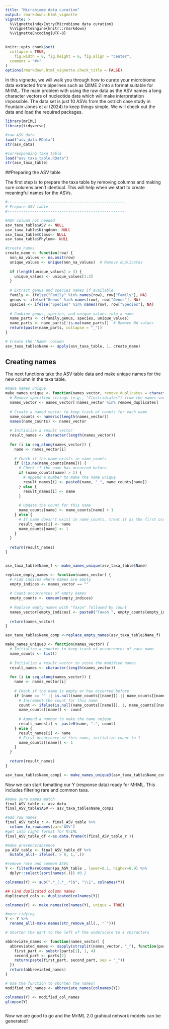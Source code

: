 ```yaml
---
title: "Microbiome data curation"
output: rmarkdown::html_vignette
vignette: >
  %\VignetteIndexEntry{Microbiome data curation}
  %\VignetteEngine{knitr::rmarkdown}
  %\VignetteEncoding{UTF-8}
---
```

```r
knitr::opts_chunk$set(
  collapse = TRUE,
    fig.width = 8, fig.height = 6, fig.align = "center",
  comment = "#>"
)
options(rmarkdown.html_vignette.check_title = FALSE)
```
In this vignette, we will walk you through how to curate your microbiome data extracted from pipelines such as QIIME 2 into a format suitable for MrIML. The main problem with using the raw data as the ASV names a long character vectors of nucleotide data which will make interpretation impossible. The data set is just 10 ASVs from the ostrich case study in Fountain-Jones et al (2024) to keep things simple. We will check out the data and load the required packages.

```r
library(mrIML)
library(tidyverse)

#raw ASV data
load("asv_data.RData")
str(asv_data)

#corresponding taxa table
load("asv_taxa_table.RData")
str(asv_taxa_table)
```

##Preparing the ASV table

The first step is to prepare the taxa table by removing columns and making sure columns aren't identical. This will help when we start to create meaningful names for the ASVs.

```r
#----------------------------------------------------
# Prepare ASV table
#----------------------------------------------------

#ASV column not needed
asv_taxa_table$ASV <- NULL
asv_taxa_table$Kingdom<- NULL
asv_taxa_table$Class<- NULL
asv_taxa_table$Phylum<- NULL

#create_names
create_name <- function(row) {
  non_na_values <- na.omit(row)
  unique_values <- unique(non_na_values)  # Remove duplicates
  
  if (length(unique_values) > 3) {
    unique_values <- unique_values[1:2]
  }
  
  # Extract genus and species names if available
  family <- ifelse("Family" %in% names(row), row["Family"], NA)
  genus <- ifelse("Genus" %in% names(row), row["Genus"], NA)
  species <- ifelse("Species" %in% names(row), row["Species"], NA)
  
  # Combine genus, species, and unique values into a name
  name_parts <- c(family,genus, species, unique_values)
  name_parts <- name_parts[!is.na(name_parts)]  # Remove NA values
  return(paste(name_parts, collapse = "_"))
}

# Create the 'Name' column
asv_taxa_table$Name <- apply(asv_taxa_table, 1, create_name)
```

## Creating names

The next functions take the ASV table data and make unique names for the new column in the taxa table.

```r
#make names unique
make_names_unique <- function(names_vector, remove_duplicates = character(0)) {
  # Remove specified strings (e.g., "Clostridiales") from the names vector
  names_vector <- names_vector[!names_vector %in% remove_duplicates]
  
  # Create a named vector to keep track of counts for each name
  name_counts <- numeric(length(names_vector))
  names(name_counts) <- names_vector
  
  # Initialize a result vector
  result_names <- character(length(names_vector))
  
  for (i in seq_along(names_vector)) {
    name <- names_vector[i]
    
    # Check if the name exists in name_counts
    if (!is.na(name_counts[name])) {
      # Check if the name has occurred before
      if (name_counts[name] > 1) {
        # Append a number to make the name unique
        result_names[i] <- paste0(name, "_", name_counts[name])
      } else {
        result_names[i] <- name
      }
      
      # Update the count for this name
      name_counts[name] <- name_counts[name] + 1
    } else {
      # If name doesn't exist in name_counts, treat it as the first occurrence
      result_names[i] <- name
      name_counts[name] <- 1
    }
  }
  
  return(result_names)
}


asv_taxa_table$Name_f <- make_names_unique(asv_taxa_table$Name)

replace_empty_names <- function(names_vector) {
  # Find indices where names are empty
  empty_indices <- names_vector == ""
  
  # Count occurrences of empty names
  empty_counts <- cumsum(empty_indices)
  
  # Replace empty names with "Taxon" followed by count
  names_vector[empty_indices] <- paste0("Taxon ", empty_counts[empty_indices])
  
  return(names_vector)
}

asv_taxa_table$Name_comp <-replace_empty_names(asv_taxa_table$Name_f)

make_names_unique3 <- function(names_vector) {
  # Initialize a counter to keep track of occurrences of each name
  name_counts <- list()
  
  # Initialize a result vector to store the modified names
  result_names <- character(length(names_vector))
  
  for (i in seq_along(names_vector)) {
    name <- names_vector[i]
    
    # Check if the name is empty or has occurred before
    if (name == "" || is.null(name_counts[[name]]) || name_counts[[name]] > 0) {
      # Increment the count for this name
      count <- ifelse(is.null(name_counts[[name]]), 1, name_counts[[name]] + 1)
      name_counts[[name]] <- count
      
      # Append a number to make the name unique
      result_names[i] <- paste0(name, ".", count)
    } else {
      result_names[i] <- name
      # First occurrence of this name, initialize count to 1
      name_counts[[name]] <- 1
    }
  }
  
  return(result_names)
}

asv_taxa_table$Name_comp1 <- make_names_unique3(asv_taxa_table$Name_comp)
```


Now we can start fomatting our Y (response data) ready for MrIML. This includes filtering rare and common taxa.

```r

#make sure names match
final_ASV_table <- asv_data
final_ASV_table$ASV <- asv_taxa_table$Name_comp1 

#add row names
final_ASV_table_r <- final_ASV_table %>% 
  column_to_rownames(var='ASV')
#get into right format for MrIML
final_ASV_table_df <-as.data.frame(t(final_ASV_table_r ))

#make presence/absence
pa_ASV_table <- final_ASV_table_df %>% 
  mutate_all(~ ifelse(. > 0, 1, .))

#remove rare and common ASVs
Y <- filterRareCommon(pa_ASV_table , lower=0.1, higher=0.9) %>% 
  dplyr::select(sort(names(.))) #0.2

colnames(Y) <- sub(".*_(.*_.*)$", "\\1", colnames(Y))

## Find duplicated column names
duplicated_cols <- duplicated(colnames(Y))

colnames(Y) <- make.names(colnames(Y), unique = TRUE)

#more tidying
Y <- Y %>% 
  rename_all(~make.names(str_remove_all(., "`")))

# Shorten the part to the left of the underscore to 4 characters

abbreviate_names <- function(names_vector) {
  abbreviated_names <- sapply(strsplit(names_vector, "_"), function(parts) {
    first_part <- substr(parts[1], 1, 4)
    second_part <- parts[2]
    return(paste(first_part, second_part, sep = "_"))
  })
  return(abbreviated_names)
}

# Use the function to shorten the names(
modified_col_names <- abbreviate_names(colnames(Y))

colnames(Y) <- modified_col_names
glimpse(Y)



```

Now we are good to go and the MrIML 2.0 grahical network models can be generated!


